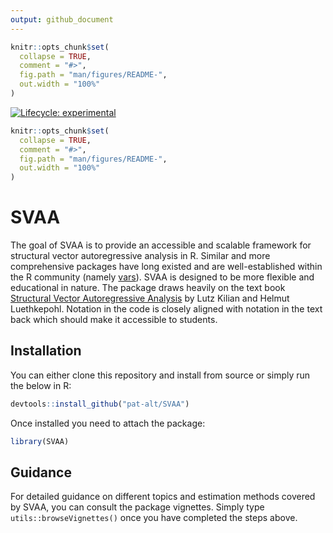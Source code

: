 ```yaml
---
output: github_document
---
```


<!-- README.md is generated from README.Rmd. Please edit that file -->

```r
knitr::opts_chunk$set(
  collapse = TRUE,
  comment = "#>",
  fig.path = "man/figures/README-",
  out.width = "100%"
)
```

<!-- badges: start -->
[![Lifecycle: experimental](https://img.shields.io/badge/lifecycle-experimental-orange.svg)](https://www.tidyverse.org/lifecycle/#experimental)
<!-- badges: end -->

```r
knitr::opts_chunk$set(
  collapse = TRUE,
  comment = "#>",
  fig.path = "man/figures/README-",
  out.width = "100%"
)
```

# SVAA

The goal of SVAA is to provide an accessible and scalable framework for structural vector autoregressive analysis in R. Similar and more comprehensive packages have long existed and are well-established within the R community (namely [vars](https://cran.r-project.org/web/packages/vars/vars.pdf)). SVAA is designed to be more flexible and educational in nature. The package draws heavily on the text book [Structural Vector Autoregressive Analysis](https://sites.google.com/site/lkilian2019/textbook) by Lutz Kilian and Helmut Luethkepohl. Notation in the code is closely aligned with notation in the text back which should make it accessible to students. 

## Installation

You can either clone this repository and install from source or simply run the below in R:

``` r
devtools::install_github("pat-alt/SVAA")
```

Once installed you need to attach the package:

```r
library(SVAA)
```

## Guidance

For detailed guidance on different topics and estimation methods covered by SVAA, you can consult the package vignettes. Simply type `utils::browseVignettes()` once you have completed the steps above.
